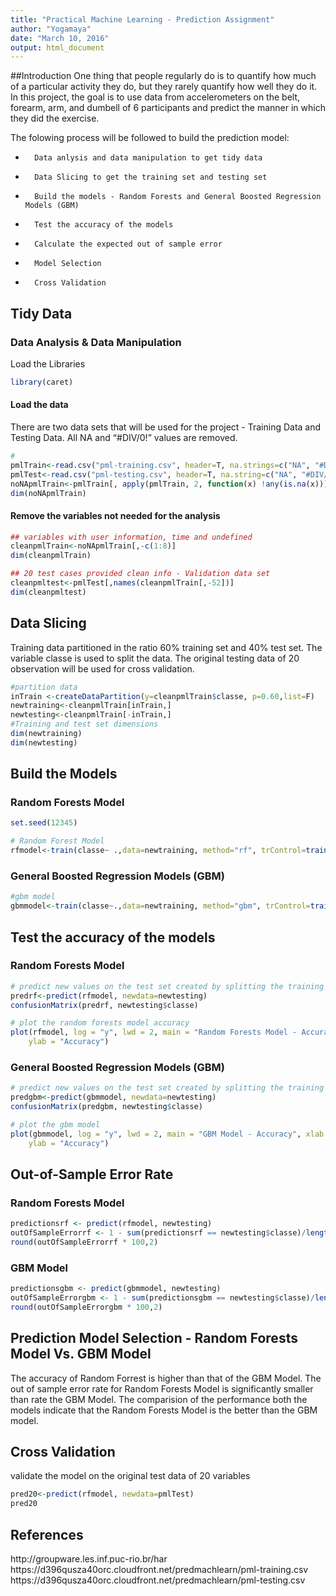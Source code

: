 ---
title: "Practical Machine Learning - Prediction Assignment"
author: "Yogamaya"
date: "March 10, 2016"
output: html_document
---

##Introduction
One thing that people regularly do is to quantify how much of a particular activity they do, but they rarely quantify how well they do it. In this project, the goal is to use data from accelerometers on the belt, forearm, arm, and dumbell of 6 participants and predict the manner in which they did the exercise.

The folowing process will be followed to build the prediction model:  

*       Data anlysis and data manipulation to get tidy data  
*       Data Slicing to get the training set and testing set  
*       Build the models - Random Forests and General Boosted Regression Models (GBM)  
*       Test the accuracy of the models  
*       Calculate the expected out of sample error  
*       Model Selection  
*       Cross Validation  


## Tidy Data
### Data Analysis & Data Manipulation
Load the Libraries

```{r}
library(caret)


```

#### Load the data
There are two data sets that will be used for the project - Training Data and Testing Data. All NA and "#DIV/0!" values are removed. 

```{r}
#
pmlTrain<-read.csv("pml-training.csv", header=T, na.strings=c("NA", "#DIV/0!"))
pmlTest<-read.csv("pml-testing.csv", header=T, na.string=c("NA", "#DIV/0!"))
noNApmlTrain<-pmlTrain[, apply(pmlTrain, 2, function(x) !any(is.na(x)))] 
dim(noNApmlTrain)

```

#### Remove the variables not needed for the analysis

```{r}
## variables with user information, time and undefined
cleanpmlTrain<-noNApmlTrain[,-c(1:8)]
dim(cleanpmlTrain)

## 20 test cases provided clean info - Validation data set
cleanpmltest<-pmlTest[,names(cleanpmlTrain[,-52])]
dim(cleanpmltest)
```

## Data Slicing 

Training data partitioned in the ratio 60% training set and 40% test set. The variable classe is used to split the data. The original testing data of 20 observation will be used for cross validation.

```{r}
#partition data
inTrain <-createDataPartition(y=cleanpmlTrain$classe, p=0.60,list=F)
newtraining<-cleanpmlTrain[inTrain,] 
newtesting<-cleanpmlTrain[-inTrain,] 
#Training and test set dimensions
dim(newtraining)
dim(newtesting)

```
## Build the Models

### Random Forests Model

```{r}
set.seed(12345)

# Random Forest Model
rfmodel<-train(classe~ .,data=newtraining, method="rf", trControl=trainControl(method="cv",number=2), verbose=F)
```

### General Boosted Regression Models (GBM)
```{r}
#gbm model
gbmmodel<-train(classe~.,data=newtraining, method="gbm", trControl=trainControl(method="cv",number=2), verbose=F)
```

## Test the accuracy of the models
### Random Forests Model

```{r}
# predict new values on the test set created by splitting the training data
predrf<-predict(rfmodel, newdata=newtesting)
confusionMatrix(predrf, newtesting$classe)
```


```{r}
# plot the random forests model accuracy
plot(rfmodel, log = "y", lwd = 2, main = "Random Forests Model - Accuracy", xlab = "Predictors", 
    ylab = "Accuracy")
```


### General Boosted Regression Models (GBM)

```{r}
# predict new values on the test set created by splitting the training data
predgbm<-predict(gbmmodel, newdata=newtesting)
confusionMatrix(predgbm, newtesting$classe)
```



```{r}

# plot the gbm model
plot(gbmmodel, log = "y", lwd = 2, main = "GBM Model - Accuracy", xlab = "Predictors", 
    ylab = "Accuracy")
```

## Out-of-Sample Error Rate
### Random Forests Model

```{r}
predictionsrf <- predict(rfmodel, newtesting)
outOfSampleErrorrf <- 1 - sum(predictionsrf == newtesting$classe)/length(predictionsrf)
round(outOfSampleErrorrf * 100,2)
```



### GBM Model

```{r}
predictionsgbm <- predict(gbmmodel, newtesting)
outOfSampleErrorgbm <- 1 - sum(predictionsgbm == newtesting$classe)/length(predictionsgbm)
round(outOfSampleErrorgbm * 100,2)

```


## Prediction Model Selection - Random Forests Model Vs. GBM Model
The accuracy of Random Forrest is higher than that of the GBM Model. The out of sample error rate for Random Forests Model is significantly smaller than rate the GBM Model. The comparision of the performance both the models indicate that the Random Forests Model is the better than the GBM model.


## Cross Validation
validate the model on the original test data of 20 variables
```{r}
pred20<-predict(rfmodel, newdata=pmlTest)
pred20
```

## References
 http://groupware.les.inf.puc-rio.br/har
 https://d396qusza40orc.cloudfront.net/predmachlearn/pml-training.csv
 https://d396qusza40orc.cloudfront.net/predmachlearn/pml-testing.csv
 

